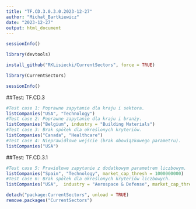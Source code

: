 ---
title: "TF.CD.3.0.3.0.2023-12-27"
author: "Michał_Bartkiewicz"
date: "2023-12-27"
output: html_document
---

```{r}
sessionInfo()

library(devtools)

install_github("RKLisiecki/CurrentSectors", force = TRUE)

library(CurrentSectors)

sessionInfo()
```

##Test: TF.CD.3

```{r}
#Test case 1: Poprawne zapytanie dla kraju i sektora.
listCompanies("USA", "Technology")
#Test case 2: Poprawne zapytanie dla kraju i branży.
listCompanies("Belgium", industry = "Building Materials")
#Test case 3: Brak spółek dla określonych kryteriów.
listCompanies("Canada", "Healthcare")
#Test case 4: Nieprawidłowe wejście (brak obowiązkowego parametru).
listCompanies("USA")
```

##Test: TF.CD.3.1

```{r}
#Test case 5: Prawidłowe zapytanie z dodatkowym parametrem liczbowym.
listCompanies("Spain", "Technology", market_cap_thresh = 1000000000)
#Test case 6: Brak spółek dla określonych kryteriów liczbowych.
listCompanies("USA",  industry = "Aerospace & Defense", market_cap_thresh = 100000000000000)
```

```{r}
detach("package:CurrentSectors", unload = TRUE)
remove.packages("CurrentSectors")
```
